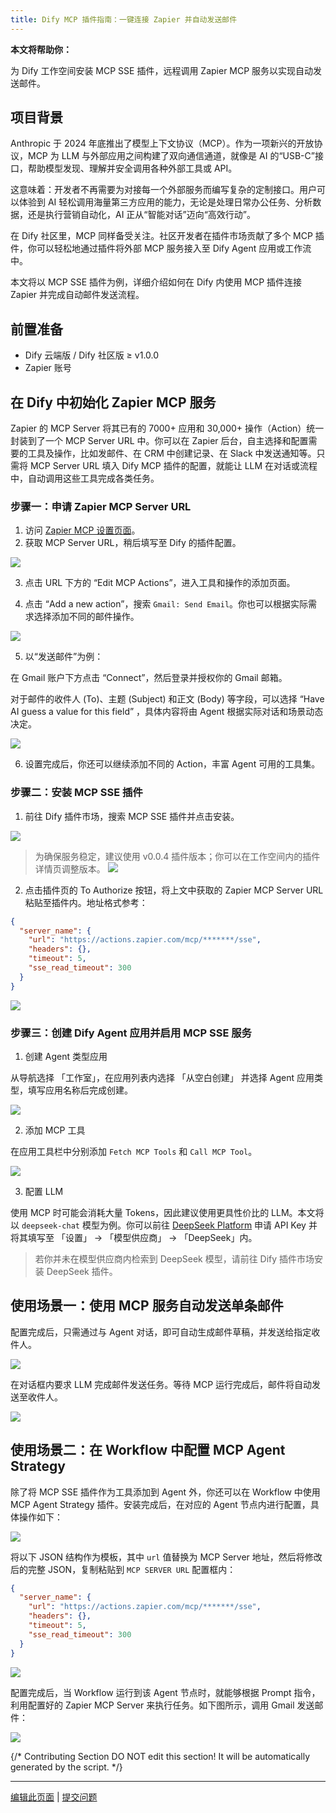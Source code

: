 ```yaml
---
title: Dify MCP 插件指南：一键连接 Zapier 并自动发送邮件
---
```


**本文将帮助你：**

为 Dify 工作空间安装 MCP SSE 插件，远程调用 Zapier MCP 服务以实现自动发送邮件。

## 项目背景

Anthropic 于 2024 年底推出了模型上下文协议（MCP）。作为一项新兴的开放协议，MCP 为 LLM 与外部应用之间构建了双向通信通道，就像是 AI 的“USB-C”接口，帮助模型发现、理解并安全调用各种外部工具或 API。

这意味着：开发者不再需要为对接每一个外部服务而编写复杂的定制接口。用户可以体验到 AI 轻松调用海量第三方应用的能力，无论是处理日常办公任务、分析数据，还是执行营销自动化，AI 正从“智能对话”迈向“高效行动”。

在 Dify 社区里，MCP 同样备受关注。社区开发者在插件市场贡献了多个 MCP 插件，你可以轻松地通过插件将外部 MCP 服务接入至 Dify Agent 应用或工作流中。

本文将以 MCP SSE 插件为例，详细介绍如何在 Dify 内使用 MCP 插件连接 Zapier 并完成自动邮件发送流程。

## 前置准备

- Dify 云端版 / Dify 社区版 ≥ v1.0.0
- Zapier 账号

## 在 Dify 中初始化 Zapier MCP 服务

Zapier 的 MCP Server 将其已有的 7000+ 应用和 30,000+ 操作（Action）统一封装到了一个 MCP Server URL 中。你可以在 Zapier 后台，自主选择和配置需要的工具及操作，比如发邮件、在 CRM 中创建记录、在 Slack 中发送通知等。只需将 MCP Server URL 填入 Dify MCP 插件的配置，就能让 LLM 在对话或流程中，自动调用这些工具完成各类任务。

### 步骤一：申请 Zapier MCP Server URL

1. 访问 [Zapier MCP 设置页面](https://actions.zapier.com/settings/mcp/)。
2. 获取 MCP Server URL，稍后填写至 Dify 的插件配置。

![](https://assets-docs.dify.ai/2025/04/15bba178b0adddcd3e1961807dfe14f0.png)

3. 点击 URL 下方的 “Edit MCP Actions”，进入工具和操作的添加页面。

4. 点击 “Add a new action”，搜索 `Gmail: Send Email`。你也可以根据实际需求选择添加不同的邮件操作。

![](https://assets-docs.dify.ai/2025/04/718e214166ca6eed6771d44f3b6ab718.png)

5. 以“发送邮件”为例：

在 Gmail 账户下方点击 “Connect”，然后登录并授权你的 Gmail 邮箱。

对于邮件的收件人 (To)、主题 (Subject) 和正文 (Body) 等字段，可以选择 “Have AI guess a value for this field” ，具体内容将由 Agent 根据实际对话和场景动态决定。

![](https://assets-docs.dify.ai/2025/04/637ce6b46ab706f4512a2dceb25a8162.png)

6. 设置完成后，你还可以继续添加不同的 Action，丰富 Agent 可用的工具集。

### 步骤二：安装 MCP SSE 插件

1. 前往 Dify 插件市场，搜索 MCP SSE 插件并点击安装。

![](https://assets-docs.dify.ai/2025/04/20174032b8feb624a52ac36d65e7c0fa.png)

> 为确保服务稳定，建议使用 v0.0.4 插件版本；你可以在工作空间内的插件详情页调整版本。
> ![](https://assets-docs.dify.ai/2025/04/b076d40ea120dea544df49bc52199ad6.png)


2. 点击插件页的 To Authorize 按钮，将上文中获取的 Zapier MCP Server URL 粘贴至插件内。地址格式参考：

```json
{
  "server_name": {
    "url": "https://actions.zapier.com/mcp/*******/sse",
    "headers": {},
    "timeout": 5,
    "sse_read_timeout": 300
  }
}
```

![](https://assets-docs.dify.ai/2025/04/5ba078e8804c1bee5bcec167d260a92a.png)

### 步骤三：创建 Dify Agent 应用并启用 MCP SSE 服务

1. 创建 Agent 类型应用

从导航选择 「工作室」，在应用列表内选择 「从空白创建」 并选择 Agent 应用类型，填写应用名称后完成创建。

![](https://assets-docs.dify.ai/2025/04/aaef5e115211c2b04382552e537877fa.png)

2. 添加 MCP 工具

在应用工具栏中分别添加 `Fetch MCP Tools` 和 `Call MCP Tool`。

![](https://assets-docs.dify.ai/2025/04/4e570e4e42720b3e202d409fa93f983a.png)

3. 配置 LLM

使用 MCP 时可能会消耗大量 Tokens，因此建议使用更具性价比的 LLM。本文将以 `deepseek-chat` 模型为例。你可以前往 [DeepSeek Platform](https://platform.deepseek.com/usage) 申请 API Key 并将其填写至 「设置」 → 「模型供应商」 → 「DeepSeek」内。

> 若你并未在模型供应商内检索到 DeepSeek 模型，请前往 Dify 插件市场安装 DeepSeek 插件。

## 使用场景一：使用 MCP 服务自动发送单条邮件

配置完成后，只需通过与 Agent 对话，即可自动生成邮件草稿，并发送给指定收件人。

![](https://assets-docs.dify.ai/2025/04/fc76cc8e7dd7476199e9810fa5403f3b.png)

在对话框内要求 LLM 完成邮件发送任务。等待 MCP 运行完成后，邮件将自动发送至收件人。

![](https://assets-docs.dify.ai/2025/04/dc80a8fb00800e8938f3918fc908bc1b.png)

## 使用场景二：在 Workflow 中配置 MCP Agent Strategy

除了将 MCP SSE 插件作为工具添加到 Agent 外，你还可以在 Workflow 中使用 MCP Agent Strategy 插件。安装完成后，在对应的 Agent 节点内进行配置，具体操作如下：

![](https://assets-docs.dify.ai/2025/04/0a340d4cc4a549e6b7420b39cfd805d6.png)

将以下 JSON 结构作为模板，其中 `url` 值替换为 MCP Server 地址，然后将修改后的完整 JSON，复制粘贴到 `MCP SERVER URL` 配置框内：

```json
{
  "server_name": {
    "url": "https://actions.zapier.com/mcp/*******/sse",
    "headers": {},
    "timeout": 5,
    "sse_read_timeout": 300
  }
}
```

![](https://assets-docs.dify.ai/2025/04/883c70b8a714c0c7e7a25f5f712c59e0.png)

配置完成后，当 Workflow 运行到该 Agent 节点时，就能够根据 Prompt 指令，利用配置好的 Zapier MCP Server 来执行任务。如下图所示，调用 Gmail 发送邮件：

![](https://assets-docs.dify.ai/2025/04/a201fb50200737881e4ddc0b31518336.png)

{/*
Contributing Section
DO NOT edit this section!
It will be automatically generated by the script.
*/}

---

[编辑此页面](https://github.com/langgenius/dify-docs/edit/main/zh-hans/plugins/best-practice/how-to-use-mcp-zapier.mdx) | [提交问题](https://github.com/langgenius/dify-docs/issues/new?template=docs.yml)

